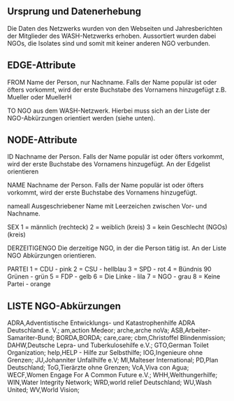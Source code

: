 ## Ursprung und Datenerhebung

Die Daten des Netzwerks wurden von den Webseiten und Jahresberichten der Mitglieder des WASH-Netzwerks erhoben. Aussortiert wurden dabei NGOs, die Isolates sind und somit mit keiner anderen NGO verbunden.

## EDGE-Attribute
FROM
Name der Person, nur Nachname. Falls der Name populär ist oder öfters vorkommt, wird der erste Buchstabe des Vornamens hinzugefügt z.B. Mueller oder MuellerH

TO
NGO aus dem WASH-Netzwerk. Hierbei muss sich an der Liste der NGO-Abkürzungen orientiert werden (siehe unten).

## NODE-Attribute
ID
Nachname der Person. Falls der Name populär ist oder öfters vorkommt, wird der erste Buchstabe des Vornamens hinzugefügt. An der Edgelist orientieren

NAME
Nachname der Person. Falls der Name populär ist oder öfters vorkommt, wird der erste Buchstabe des Vornamens hinzugefügt.

nameall
Ausgeschriebener Name mit Leerzeichen zwischen Vor- und Nachname.

SEX
1 = männlich (rechteck)
2 = weiblich (kreis)
3 = kein Geschlecht (NGOs) (kreis)

DERZEITIGENGO
Die derzeitige NGO, in der die Person tätig ist. An der Liste NGO Abkürzungen orientieren.

PARTEI
1 = CDU - pink
2 = CSU - hellblau
3 = SPD - rot
4 = Bündnis 90 Grünen - grün
5 = FDP - gelb
6 = Die Linke - lila
7 = NGO - grau
8 = Keine Partei - orange

## LISTE NGO-Abkürzungen

ADRA,Adventistische Entwicklungs- und Katastrophenhilfe ADRA Deutschland e. V.;
am,action Medeor;
arche,arche noVa;
ASB,Arbeiter-Samariter-Bund;
BORDA,BORDA;
care,care;
cbm,Christoffel Blindenmission;
DAHW,Deutsche Lepra- und Tuberkulosehilfe e.V.;
GTO,German Toilet Organization;
help,HELP - Hilfe zur Selbsthilfe;
IOG,Ingenieure ohne Grenzen;
JU,Johanniter Unfallhilfe e.V; 
MI,Malteser International;
PD,Plan Deutschland;
ToG,Tierärzte ohne Grenzen;
VcA,Viva con Agua;
WECF,Women Engage For A Common Future e.V.; 
WHH,Welthungerhilfe;
WIN,Water Integrity Network;
WRD,world relief Deutschland;
WU,Wash United; 
WV,World Vision;